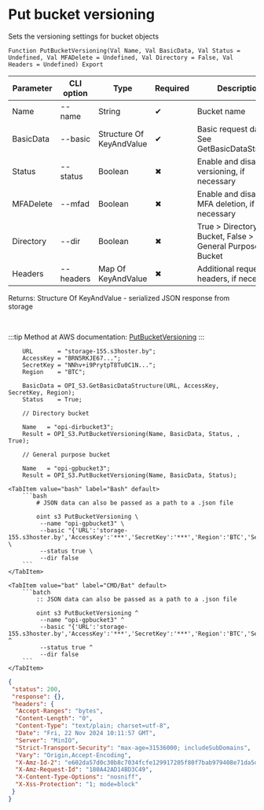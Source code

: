 ﻿---
sidebar_position: 10
description:  Sets the versioning settings for bucket objectsСтраницы
keywords: [1C, 1С, 1С:Enterprise, 1С:Enterprise 8.3, API, Integration, Services, Exchange, OneScript, CLI, S3]
---


# Put bucket versioning
 Sets the versioning settings for bucket objects



`Function PutBucketVersioning(Val Name, Val BasicData, Val Status = Undefined, Val MFADelete = Undefined, Val Directory = False, Val Headers = Undefined) Export`

  | Parameter | CLI option | Type | Required | Description |
  |-|-|-|-|-|
  | Name | --name | String | &#x2714; | Bucket name |
  | BasicData | --basic | Structure Of KeyAndValue | &#x2714; | Basic request data. See GetBasicDataStructure |
  | Status | --status | Boolean | &#x2716; | Enable and disable versioning, if necessary |
  | MFADelete | --mfad | Boolean | &#x2716; | Enable and disable MFA deletion, if necessary |
  | Directory | --dir | Boolean | &#x2716; | True > Directory Bucket, False > General Purpose Bucket |
  | Headers | --headers | Map Of KeyAndValue | &#x2716; | Additional request headers, if necessary |

  
  Returns:  Structure Of KeyAndValue - serialized JSON response from storage

<br/>

:::tip
Method at AWS documentation: [PutBucketVersioning](https://docs.aws.amazon.com/AmazonS3/latest/API/API_PutBucketVersioning.html)
:::
<br/>



```bsl title="1C:Enterprise/OneScript code example"
    URL       = "storage-155.s3hoster.by";
    AccessKey = "BRN5RKJE67...";
    SecretKey = "NNhv+i9PrytpT8Tu0C1N...";
    Region    = "BTC";

    BasicData = OPI_S3.GetBasicDataStructure(URL, AccessKey, SecretKey, Region);
    Status    = True;

    // Directory bucket

    Name   = "opi-dirbucket3";
    Result = OPI_S3.PutBucketVersioning(Name, BasicData, Status, , True);

    // General purpose bucket

    Name   = "opi-gpbucket3";
    Result = OPI_S3.PutBucketVersioning(Name, BasicData, Status);
```
 

 <Tabs>
  
    <TabItem value="bash" label="Bash" default>
        ```bash
            # JSON data can also be passed as a path to a .json file
            
            oint s3 PutBucketVersioning \
             --name "opi-gpbucket3" \
             --basic "{'URL':'storage-155.s3hoster.by','AccessKey':'***','SecretKey':'***','Region':'BTC','Service':'s3'}" \
             --status true \
             --dir false
        ```
    </TabItem>
  
    <TabItem value="bat" label="CMD/Bat" default>
        ```batch
            :: JSON data can also be passed as a path to a .json file
            
            oint s3 PutBucketVersioning ^
             --name "opi-gpbucket3" ^
             --basic "{'URL':'storage-155.s3hoster.by','AccessKey':'***','SecretKey':'***','Region':'BTC','Service':'s3'}" ^
             --status true ^
             --dir false
        ```
    </TabItem>
</Tabs>


```json title="Result"
{
 "status": 200,
 "response": {},
 "headers": {
  "Accept-Ranges": "bytes",
  "Content-Length": "0",
  "Content-Type": "text/plain; charset=utf-8",
  "Date": "Fri, 22 Nov 2024 10:11:57 GMT",
  "Server": "MinIO",
  "Strict-Transport-Security": "max-age=31536000; includeSubDomains",
  "Vary": "Origin,Accept-Encoding",
  "X-Amz-Id-2": "e602da57d0c30b8c7034fcfe129917205f80f7bab979408e71da5d1441c85e79",
  "X-Amz-Request-Id": "180A42AD14BD3C49",
  "X-Content-Type-Options": "nosniff",
  "X-Xss-Protection": "1; mode=block"
 }
}
```

